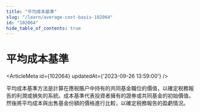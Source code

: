 ```yaml
---
title: "平均成本基準"
slug: "/learn/average-cost-basis-102064"
id: "102064"
hide_table_of_contents: true
---
```



# 平均成本基準

<ArticleMeta id={102064} updatedAt={'2023-09-26 13:59:00'} />
<div className='border-solid border-b border-t-0 my-4 border-[var(--ifm-color-gray-300)]' />

平均成本基準方法是計算在應税賬户中持有的共同基金職位的價值，以確定税務報告的利潤或損失的系統。成本基準代表投資者擁有的證券或共同基金的初始價值。然後將平均成本與出售基金份額的價格進行比較，以確定税務報告的盈虧情況。
